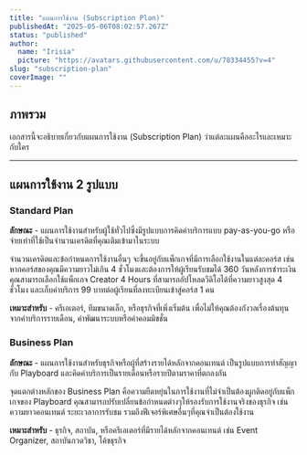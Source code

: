 ```yaml
---
title: "แผนการใช้งาน (Subscription Plan)"
publishedAt: "2025-05-06T08:02:57.267Z"
status: "published"
author:
  name: "Irisia"
  picture: "https://avatars.githubusercontent.com/u/78334455?v=4"
slug: "subscription-plan"
coverImage: ""
---
```


## ภาพรวม

เอกสารนี้จะอธิบายเกี่ยวกับแผนการใช้งาน (Subscription Plan) ว่าแต่ละแผนคืออะไรและเหมาะกับใคร

---

## แผนการใช้งาน 2 รูปแบบ

### Standard Plan

**ลักษณะ** - แผนการใช้งานสำหรับผู้ใช้ทั่วไปซึ่งมีรูปแบบการคิดค่าบริการแบบ pay-as-you-go หรือจ่ายเท่าที่ใช้เป็นจำนวนเครดิตที่คุณเติมเข้ามาในระบบ

จำนวนเครดิตและข้อกำหนดการใช้งานอื่นๆ จะขึ้นอยู่กับแพ็กเกจที่มีการเลือกใช้งานในแต่ละคอร์ส เช่น หากคอร์สของคุณมีความยาวไม่เกิน 4 ชั่วโมงและต้องการให้ผู้เรียนรับชมได้ 360 วันหลังการชำระเงิน คุณสามารถเลือกใช้แพ็กเกจ Creator 4 Hours ที่สามารถอัปโหลดวีดิโอได้ที่ความยาวสูงสุด 4 ชั่วโมง และเก็บค่าบริการ 99 บาทต่อผู้เรียนที่ลงทะเบียนเข้าสู่คอร์ส 1 คน

**เหมาะสำหรับ** - ครีเอเตอร์, ทีมขนาดเล็ก, หรือธุรกิจที่เพิ่งเริ่มต้น เพื่อไม่ให้คุณต้องกังวลเรื่องต้นทุนจากค่าบริการรายเดือน, ค่าพัฒนาระบบหรือค่าคอมมิชชั่น

### Business Plan

**ลักษณะ** - แผนการใช้งานสำหรับธุรกิจหรือผู้ที่สร้างรายได้หลักจากคอนเทนต์ เป็นรูปแบบการทำสัญญากับ Playboard และคิดค่าบริการเป็นรายเดือนหรือรายปีตามราคาที่ตกลงกัน

จุดแตกต่างหลักของ Business Plan คือความยืดหยุ่นในการใช้งานที่ไม่จำเป็นต้องผูกติดอยู่กับแพ็กเกจของ Playboard คุณสามารถปรับเปลี่ยนข้อกำหนดต่างๆให้รองรับการใช้งานจริงของธุรกิจ เช่น ความยาวคอนเทนต์ ระยะเวลาการรับชม รวมถึงฟีเจอร์พิเศษอื่นๆที่คุณจำเป็นต้องใช้งาน

**เหมาะสำหรับ** - ธุรกิจ, สถาบัน, หรือครีเอเตอร์ที่มีรายได้หลักจากคอนเทนต์ เช่น Event Organizer, สถาบันกวดวิชา, โค้ชธุรกิจ